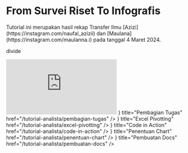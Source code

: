 # From Survei Riset To Infografis

 
<Callout type="info" emoji="ℹ️">
  Tutorial ini merupakan hasil rekap Transfer Ilmu [Azizi](https://instagram.com/naufal_azizii) dan [Maulana](https://instagram.com/maulanna.i) pada tanggal 4 Maret 2024.
</Callout>

<p style={{ opacity: 0 }}>divide</p>

<iframe style={{ width: "100%", maxWidth: "830px", height: "400px" }} src="https://www.youtube.com/embed/djzFiW4a-40?si=HrSwm7MN9FQaf5sS" title="YouTube video player" frameborder="0" allow="accelerometer; autoplay; clipboard-write; encrypted-media; gyroscope; picture-in-picture; web-share" allowfullscreen></iframe>

<Cards>
  <Card icon={<FaArrowsSplitUpAndLeft />} title="Pembagian Tugas" href="/tutorial-analista/pembagian-tugas" />
  <Card icon={<MdPivotTableChart />} title="Excel Pivotting" href="/tutorial-analista/excel-pivotting" />
  <Card icon={<FaPython />} title="Code in Action" href="/tutorial-analista/code-in-action" />
  <Card icon={<FaChartPie />} title="Penentuan Chart" href="/tutorial-analista/penentuan-chart" />
  <Card icon={<PiFileDocFill />} title="Pembuatan Docs" href="/tutorial-analista/pembuatan-docs" />
</Cards>